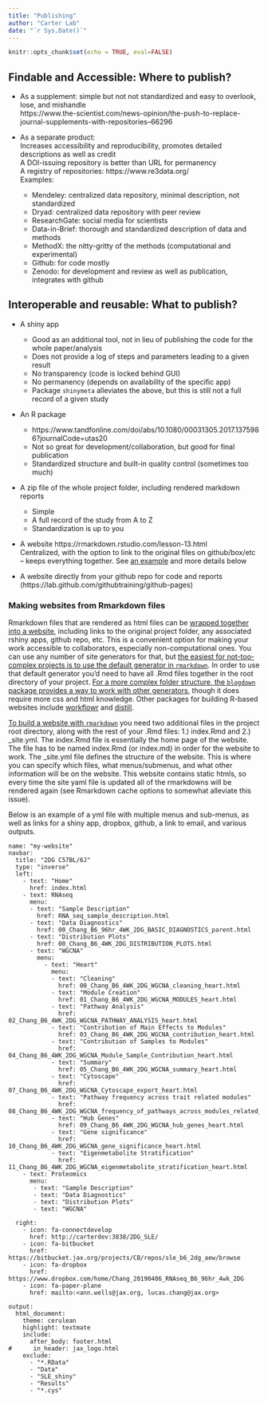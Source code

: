 ```yaml
---
title: "Publishing"
author: "Carter Lab"
date: "`r Sys.Date()`"
---
```


```r
knitr::opts_chunk$set(echo = TRUE, eval=FALSE)
```

## Findable and Accessible: Where to publish?

* As a supplement: simple but not not standardized and easy to overlook, lose, and mishandle  
https://www.the-scientist.com/news-opinion/the-push-to-replace-journal-supplements-with-repositories--66296

* As a separate product:  
Increases accessibility and reproducibility, promotes detailed descriptions as well as credit  
  A DOI-issuing repository is better than URL for permanency  
  A registry of repositories: https://www.re3data.org/  
  Examples:  
    * Mendeley: centralized data repository, minimal description, not standardized  
    * Dryad: centralized data repository with peer review  
    * ResearchGate: social media for scientists  
    * Data-in-Brief: thorough and standardized description of data and methods  
    * MethodX: the nitty-gritty of the methods (computational and experimental)  
    * Github: for code mostly  
    * Zenodo: for development and review as well as publication, integrates with github  

## Interoperable and reusable: What to publish?

* A shiny app  
  * Good as an additional tool, not in lieu of publishing the code for the whole paper/analysis  
  * Does not provide a log of steps and parameters leading to a given result  
  * No transparency (code is locked behind GUI)  
  * No permanency (depends on availability of the specific app)  
  * Package ```shinymeta``` alleviates the above, but this is still not a full record of a given study  

* An R package 	
  * https://www.tandfonline.com/doi/abs/10.1080/00031305.2017.1375986?journalCode=utas20   
  * Not so great for development/collaboration, but good for final publication  
  * Standardized structure and built-in quality control (sometimes too much)  

* A zip file of the whole project folder, including rendered markdown reports  
  * Simple  
  * A full record of the study from A to Z  
  * Standardization is up to you

* A website	https://rmarkdown.rstudio.com/lesson-13.html  
  Centralized, with the option to link to the original files on github/box/etc – keeps everything together. See [an example](http://carterdev:3838/2DG_BL6_website/_site/index.html) and more details below

* A website directly from your github repo for code and reports (https://lab.github.com/githubtraining/github-pages)

### Making websites from Rmarkdown files

Rmarkdown files that are rendered as html files can be [wrapped together into a website](https://jules32.github.io/rmarkdown-website-tutorial/index.html), including links to the original project folder, any associated rshiny apps, github repo, etc. This is a convenient option for making your work accessible to collaborators, especially non-computational ones. You can use any number of site generators for that, but [the easiest for not-too-complex projects is to use the default generator in `rmarkdown`](https://bookdown.org/yihui/blogdown/rmd-website.html). In order to use that default generator you'd need to have all .Rmd files together in the root directory of your project. [For a more complex folder structure, the `blogdown` package provides a way to work with other generators](https://bookdown.org/yihui/blogdown/), though it does require more css and html knowledge. Other packages for building R-based websites include [workflowr](https://jdblischak.github.io/workflowr/index.html) and [distill](https://rstudio.github.io/distill/).  

[To build a website with `rmarkdown`](https://bookdown.org/yihui/rmarkdown/rmarkdown-site.html) you need two additional files in the project root directory, along with the rest of your .Rmd files: 1.) index.Rmd and 2.) _site.yml. The index.Rmd file is essentially the home page of the website. The file has to be named index.Rmd (or index.md) in order for the website to work. The _site.yml file defines the structure of the website. This is where you can specify which files, what menus/submenus, and what other information will be on the website. This website contains static htmls, so every time the site yaml file is updated all of the rmarkdowns will be rendered again (see Rmarkdown cache options to somewhat alleviate this issue).

Below is an example of a yml file with multiple menus and sub-menus, as well as links for a shiny app, dropbox, github, a link to email, and various outputs.

```
name: "my-website"
navbar:
  title: "2DG C57BL/6J"
  type: "inverse"
  left:
    - text: "Home"
      href: index.html
    - text: RNAseq
      menu:
      - text: "Sample Description"
        href: RNA_seq_sample_description.html
      - text: "Data Diagnostics"
        href: 00_Chang_B6_96hr_4WK_2DG_BASIC_DIAGNOSTICS_parent.html
      - text: "Distribution Plots"
        href: 00_Chang_B6_4WK_2DG_DISTRIBUTION_PLOTS.html
      - text: "WGCNA"
        menu:
          - text: "Heart"
            menu:
            - text: "Cleaning"
              href: 00_Chang_B6_4WK_2DG_WGCNA_cleaning_heart.html
            - text: "Module Creation"
              href: 01_Chang_B6_4WK_2DG_WGCNA_MODULES_heart.html
            - text: "Pathway Analysis"
              href: 02_Chang_B6_4WK_2DG_WGCNA_PATHWAY_ANALYSIS_heart.html 
            - text: "Contribution of Main Effects to Modules"
              href: 03_Chang_B6_4WK_2DG_WGCNA_contribution_heart.html
            - text: "Contribution of Samples to Modules"
              href: 04_Chang_B6_4WK_2DG_WGCNA_Module_Sample_Contribution_heart.html
            - text: "Summary"
              href: 05_Chang_B6_4WK_2DG_WGCNA_summary_heart.html
            - text: "Cytoscape"
              href: 07_Chang_B6_4WK_2DG_WGCNA_Cytoscape_export_heart.html
            - text: "Pathway frequency across trait related modules"
              href: 08_Chang_B6_4WK_2DG_WGCNA_frequency_of_pathways_across_modules_related_to_traits_heart.html
            - text: "Hub Genes"
              href: 09_Chang_B6_4WK_2DG_WGCNA_hub_genes_heart.html
            - text: "Gene significance"
              href: 10_Chang_B6_4WK_2DG_WGCNA_gene_significance_heart.html
            - text: "Eigenmetabolite Stratification"
              href: 11_Chang_B6_4WK_2DG_WGCNA_eigenmetabolite_stratification_heart.html
    - text: Proteomics
      menu:
       - text: "Sample Description"
       - text: "Data Diagnostics"
       - text: "Distribution Plots"
       - text: "WGCNA"

  right:
    - icon: fa-connectdevelop
      href: http://carterdev:3838/2DG_SLE/
    - icon: fa-bitbucket
      href: https://bitbucket.jax.org/projects/CB/repos/sle_b6_2dg_aew/browse
    - icon: fa-dropbox
      href: https://www.dropbox.com/home/Chang_20190406_RNAseq_B6_96hr_4wk_2DG
    - icon: fa-paper-plane
      href: mailto:<ann.wells@jax.org, lucas.chang@jax.org>
      
output:
  html_document:
    theme: cerulean
    highlight: textmate
    include:
      after_body: footer.html
#      in_header: jax_logo.html
    exclude:
      - "*.RData"
      - "Data"
      - "SLE_shiny"
      - "Results"
      - "*.cys"
```
